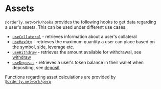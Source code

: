 # Assets

`@orderly.network/hooks` provides the following hooks to get data regarding a user's assets. This can be used under different use cases.

- [`useCollateral`](/apis/modules/__orderly_network___hooks/useCollateral) - retrieves information about a user's collateral
- [`useMaxQty`](/apis/modules/__orderly_network___hooks/useMaxQty) - retrieves the maximum quantity a user can place based on the symbol, side, leverage etc.
- [`useWithdraw`](/apis/modules/__orderly_network___hooks/useWithdraw) - retrieves the amount available for withdrawal, see [withdraw](/apis/modules/__orderly_network___hooks/withdraw)
- [`useDeposit`](/apis/modules/__orderly_network___hooks/useDeposit) - retrieves a user's token balance in their wallet when depositing, see [deposit](/apis/modules/__orderly_network___hooks/deposit)

Functions regarding asset calculations are provided by [`@orderly.network/perp`](/apis/modules/__orderly_network___perp)

